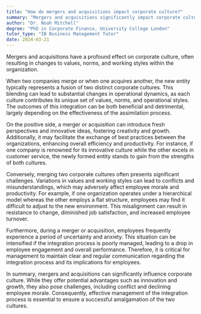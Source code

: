 ```yaml
---
title: "How do mergers and acquisitions impact corporate culture?"
summary: "Mergers and acquisitions significantly impact corporate culture, often leading to changes in values, norms, and working styles."
author: "Dr. Noah Mitchell"
degree: "PhD in Corporate Finance, University College London"
tutor_type: "IB Business Management Tutor"
date: 2024-03-21
---
```


Mergers and acquisitions have a profound effect on corporate culture, often resulting in changes to values, norms, and working styles within the organization.

When two companies merge or when one acquires another, the new entity typically represents a fusion of two distinct corporate cultures. This blending can lead to substantial changes in operational dynamics, as each culture contributes its unique set of values, norms, and operational styles. The outcomes of this integration can be both beneficial and detrimental, largely depending on the effectiveness of the assimilation process.

On the positive side, a merger or acquisition can introduce fresh perspectives and innovative ideas, fostering creativity and growth. Additionally, it may facilitate the exchange of best practices between the organizations, enhancing overall efficiency and productivity. For instance, if one company is renowned for its innovative culture while the other excels in customer service, the newly formed entity stands to gain from the strengths of both cultures.

Conversely, merging two corporate cultures often presents significant challenges. Variations in values and working styles can lead to conflicts and misunderstandings, which may adversely affect employee morale and productivity. For example, if one organization operates under a hierarchical model whereas the other employs a flat structure, employees may find it difficult to adjust to the new environment. This misalignment can result in resistance to change, diminished job satisfaction, and increased employee turnover.

Furthermore, during a merger or acquisition, employees frequently experience a period of uncertainty and anxiety. This situation can be intensified if the integration process is poorly managed, leading to a drop in employee engagement and overall performance. Therefore, it is critical for management to maintain clear and regular communication regarding the integration process and its implications for employees.

In summary, mergers and acquisitions can significantly influence corporate culture. While they offer potential advantages such as innovation and growth, they also pose challenges, including conflict and declining employee morale. Consequently, effective management of the integration process is essential to ensure a successful amalgamation of the two cultures.
    